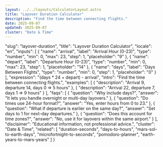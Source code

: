 ```yaml
---
layout: ../../layouts/CalculatorLayout.astro
title: "Layover Duration Calculator"
description: "Find the time between connecting flights."
date: 2025-09-07
updated: 2025-09-07
cluster: "Date & Time"
---
```


  "slug": "layover-duration",
  "title": "Layover Duration Calculator",
  "locale": "en",
  "inputs": [
    {
      "name": "arrival",
      "label": "Arrival Hour (0-23)",
      "type": "number",
      "min": 0,
      "max": 23,
      "step": 1,
      "placeholder": "9"
    },
    {
      "name": "depart",
      "label": "Departure Hour (0-23)",
      "type": "number",
      "min": 0,
      "max": 23,
      "step": 1,
      "placeholder": "14"
    },
    {
      "name": "days",
      "label": "Days Between Flights",
      "type": "number",
      "min": 0,
      "step": 1,
      "placeholder": "0"
    }
  ],
  "expression": "(days * 24 + depart) - arrival",
  "intro": "Find the time between connecting flights.",
  "examples": [
    {
      "description": "Arrival 9, departure 14, days 0 ⇒ 5 hours"
    },
    {
      "description": "Arrival 22, departure 7, days 1 ⇒ 9 hours"
    }
  ],
  "faqs": [
    {
      "question": "Why include days?",
      "answer": "It lets you handle overnight or multi-day layovers."
    },
    {
      "question": "Do times use 24-hour format?",
      "answer": "Yes, enter hours from 0 to 23."
    },
    {
      "question": "What if departure is earlier on the same day?",
      "answer": "Set days to 1 for next-day departures."
    },
    {
      "question": "Does this account for time zones?",
      "answer": "No, use it for layovers within the same airport."
    }
  ],
  "disclaimer": "Educational information, not professional advice.",
  "cluster": "Date & Time",
  "related": [
    "duration-seconds",
    "days-to-hours",
    "mars-sol-to-earth-days",
    "microfortnight-to-seconds",
    "pomodoro-planner",
    "earth-years-to-mars-years"
  ]
}

<Calculator schema={schema} />
